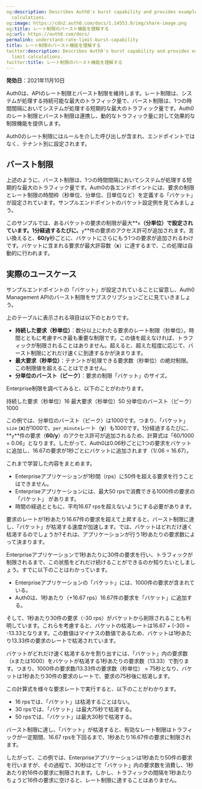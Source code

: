 ```yaml
---
og:description: Describes Auth0's burst capability and provides examples of rate limit
  calculations.
og:image: https://cdn2.auth0.com/docs/1.14553.0/img/share-image.png
og:title: レート制限のバースト機能を理解する
og:url: https://auth0.com/docs/
permalink: understand-rate-limit-burst-capability
title: レート制限のバースト機能を理解する
twitter:description: Describes Auth0's burst capability and provides examples of rate
  limit calculations.
twitter:title: レート制限のバースト機能を理解する
---
```


**発効日**：2021年11月10日

Auth0は、APIのレート制限とバースト制限を維持します。レート制限は、システムが処理する持続可能な最大のトラフィック量で、バースト制限は、1つの時間間隔においてシステムが処理する短期的な最大のトラフィック量です。Auth0のレート制限とバースト制限は連携し、動的なトラフィック量に対して効果的な制限機能を提供します。

Auth0のレート制限にはルールを介した呼び出しが含まれ、エンドポイントではなく、テナント別に設定されます。

## バースト制限

上述のように、バースト制限は、1つの時間間隔においてシステムが処理する短期的な最大のトラフィック量です。Auth0の各エンドポイントには、要求の制限とレート制限の時間枠（秒単位、分単位、日単位など）を定義する「バケット」が設定されています。サンプルエンドポイントのバケット設定例を見てみましょう。



このサンプルでは、あるバケットの要求の制限が最大**`x`**（分単位）で設定されています。1分経過するたびに、**`y`**件の要求のアクセス許可が追加されます。言い換えると、**60/y**秒ごとに、バケットにさらにもう1つの要求が追加されるわけです。バケットに含まれる要求が最大許容数（**x**）に達するまで、この処理は自動的に行われます。

## 実際のユースケース

サンプルエンドポイントの「バケット」が設定されていることに留意し、Auth0 Management APIのバースト制限をサブスクリプションごとに見ていきましょう。



上のテーブルに表示される項目は以下のとおりです。

* **持続した要求（秒単位）**：数分以上にわたる要求のレート制限（秒単位）。時間とともに考慮すべき最も重要な制限です。この値を超えなければ、トラフィックが制限されることはありません。超えると、超えた程度に応じて、バースト制限にどれだけ速くに到達するかが決まります。
* **最大要求（秒単位）**：テナントが処理できる要求数（秒単位）の絶対制限。この制限値を超えることはできません。
* **分単位のバースト（ピーク）**：要求の制限「バケット」のサイズ。

Enterprise制限を調べてみると、以下のことがわかります。

持続した要求（秒単位）16
最大要求（秒単位）50
分単位のバースト（ピーク）1000

この例では、分単位のバースト（ピーク）は1000です。つまり、「バケット」`size` (**x**)が1000で、`per_minute`レート（**y**）も1000です。1分経過するたびに、**`y`**件の要求（**60/y**）のアクセス許可が追加されるため、計算式は「60/1000 = 0.06」となります。したがって、Auth0は0.06秒ごとに1つの要求をバケットに追加し、16.67の要求が1秒ごとにバケットに追加されます（1/.06 = 16.67）。

これまで学習した内容をまとめます。

* Enterpriseアプリケーションが1秒間（rps）に50件を超える要求を行うことはできません。
* Enterpriseアプリケーションには、最大50 rpsで消費できる1000件の要求の「バケット」 があります。
* 時間の経過とともに、平均16.67 rpsを超えないようにする必要があります。

要求のレートが1秒あたり16.67件の要求を超えて上昇すると、バースト制限に達し、「バケット」が枯渇する速度が加速します。では、バケットはどれだけ速く枯渇するのでしょうか?それは、アプリケーションが行う1秒あたりの要求数によって決まります。

Enterpriseアプリケーションで1秒あたりに30件の要求を行い、トラフィックが制限されるまで、この状態をどれだけ続けることができるのか知りたいとしましょう。すでに以下のことはわかっています。

* Enterpriseアプリケーションの「バケット」には、1000件の要求が含まれている。
* Auth0は、1秒あたり（+16.67 rps）16.67件の要求を「バケット」に追加する。

そして、1秒あたり30件の要求（-30 rps）がバケットから削除されることも判明しています。これらを考慮すると、バケットの枯渇レートは16.67 + (-30) = -13.33となります。この数値はマイナスの数値であるため、バケットは1秒あたり13.33件の要求のレートで枯渇されています。

バケットがどれだけ速く枯渇するかを割り出すには、「バケット」内の要求数（xまたは1000）をバケットが枯渇する1秒あたりの要求数（13.33）で割ります。つまり、1000件の要求数/13.33件の要求数（秒単位） = 75秒となり、バケットは1秒あたり30件の要求のレートで、要求の75秒後に枯渇します。

この計算式を様々な要求レートで実行すると、以下のことがわかります。

* 16 rpsでは、「バケット」は枯渇することはない。
* 30 rpsでは、「バケット」は最大75秒で枯渇する。
* 50 rpsでは、「バケット」は最大30秒で枯渇する。

バースト制限に達し、「バケット」が枯渇すると、有効なレート制限はトラフィックが一定期間、16.67 rpsを下回るまで、1秒あたり16.67件の要求に制限されます。

したがって、この例では、Enterpriseアプリケーションは1秒あたり50件の要求を行いますが、その過程で、30秒ほどで「バケット」内の要求数を消費し、1秒あたり約16件の要求に制限されます。しかし、トラフィックの間隔を1秒あたりちょうど16件の要求に空けると、レート制限に達することはありません。